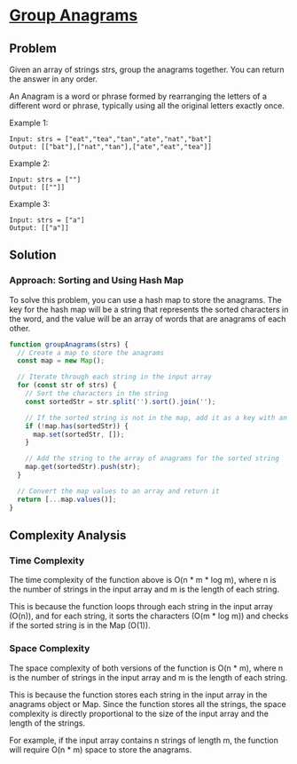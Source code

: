 
# [Group Anagrams](https://leetcode.com/problems/group-anagrams/) <DifficultyChip difficulty="medium" />

## Problem

Given an array of strings strs, group the anagrams together. You can return the answer in any order.

An Anagram is a word or phrase formed by rearranging the letters of a different word or phrase, typically using all the original letters exactly once.

Example 1:

```text
Input: strs = ["eat","tea","tan","ate","nat","bat"]
Output: [["bat"],["nat","tan"],["ate","eat","tea"]]
```

Example 2:

```text
Input: strs = [""]
Output: [[""]]
```


Example 3:

```text
Input: strs = ["a"]
Output: [["a"]]
```

## Solution

### Approach: Sorting and Using Hash Map

To solve this problem, you can use a hash map to store the anagrams. The key for the hash map will be a string that represents the sorted characters in the word, and the value will be an array of words that are anagrams of each other.

```javascript
function groupAnagrams(strs) {
  // Create a map to store the anagrams
  const map = new Map();

  // Iterate through each string in the input array
  for (const str of strs) {
    // Sort the characters in the string
    const sortedStr = str.split('').sort().join('');

    // If the sorted string is not in the map, add it as a key with an empty array as the value
    if (!map.has(sortedStr)) {
      map.set(sortedStr, []);
    }

    // Add the string to the array of anagrams for the sorted string
    map.get(sortedStr).push(str);
  }

  // Convert the map values to an array and return it
  return [...map.values()];
}
```

## Complexity Analysis

### Time Complexity

The time complexity of the function above is O(n * m * log m), where n is the number of strings in the input array and m is the length of each string.

This is because the function loops through each string in the input array (O(n)), and for each string, it sorts the characters (O(m * log m)) and checks if the sorted string is in the Map (O(1)).

### Space Complexity

The space complexity of both versions of the function is O(n * m), where n is the number of strings in the input array and m is the length of each string.

This is because the function stores each string in the input array in the anagrams object or Map. Since the function stores all the strings, the space complexity is directly proportional to the size of the input array and the length of the strings.

For example, if the input array contains n strings of length m, the function will require O(n * m) space to store the anagrams.
